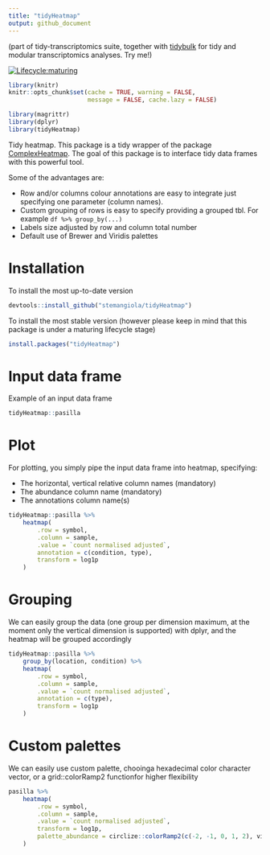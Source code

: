 ```yaml
---
title: "tidyHeatmap"
output: github_document
---
```


(part of tidy-transcriptomics suite, together with [tidybulk](https://github.com/stemangiola/tidybulk) for tidy and modular transcriptomics analyses. Try me!)

<!-- badges: start -->
  [![Lifecycle:maturing](https://img.shields.io/badge/lifecycle-maturing-blue.svg)](https://www.tidyverse.org/lifecycle/#maturing)
<!-- badges: end -->


```r
library(knitr)
knitr::opts_chunk$set(cache = TRUE, warning = FALSE, 
                      message = FALSE, cache.lazy = FALSE)

library(magrittr)
library(dplyr)
library(tidyHeatmap)

```

Tidy heatmap. This package is a tidy wrapper of the package [ComplexHeatmap](https://bioconductor.org/packages/release/bioc/html/ComplexHeatmap.html). The goal of this package is to interface tidy data frames with this powerful tool.

Some of the advantages are:

- Row and/or columns colour annotations are easy to integrate just specifying one parameter (column names). 
- Custom grouping of rows is easy to specify providing a grouped tbl. For example `df %>% group_by(...)`
- Labels size adjusted by row and column total number
- Default use of Brewer and Viridis palettes



# Installation

To install the most up-to-date version

```r

devtools::install_github("stemangiola/tidyHeatmap")

```

To install the most stable version (however please keep in mind that this package is under a maturing lifecycle stage)

```r

install.packages("tidyHeatmap")

```

# Input data frame

Example of an input data frame

```r
tidyHeatmap::pasilla
```


# Plot

For plotting, you simply pipe the input data frame into heatmap, specifying:

- The horizontal, vertical relative column names (mandatory)
- The abundance column name (mandatory)
- The annotations column name(s)

```r
tidyHeatmap::pasilla %>%
	heatmap(
		.row = symbol,
		.column = sample,
		.value = `count normalised adjusted`,
		annotation = c(condition, type),
		transform = log1p
	)
```

# Grouping

We can easily group the data (one group per dimension maximum, at the moment only the vertical dimension is supported) with dplyr, and the heatmap will be grouped accordingly

```r
tidyHeatmap::pasilla %>%
	group_by(location, condition) %>%
	heatmap(
		.row = symbol,
		.column = sample,
		.value = `count normalised adjusted`,
		annotation = c(type),
		transform = log1p
	)
```

# Custom palettes

We can easily use custom palette, chooinga hexadecimal color character vector, or a grid::colorRamp2 functionfor higher flexibility

```r
pasilla %>%
	heatmap(
		.row = symbol,
		.column = sample,
		.value = `count normalised adjusted`,
		transform = log1p, 
		palette_abundance = circlize::colorRamp2(c(-2, -1, 0, 1, 2), viridis::magma(5))
	)
```